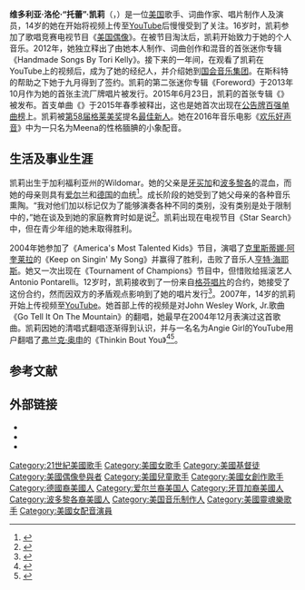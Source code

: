 {{multiple issues|
{{blpsources|time=2016-10-05T14:58:42+00:00}}
{{citecheck|time=2016-10-05T14:58:42+00:00}}
{{original research|time=2016-10-05T14:58:42+00:00}}
{{primarysources|time=2016-10-05T14:58:42+00:00}}
}}
{{Infobox musical artist
|类型=女歌手
| name = Tori Kelly<br>托蕾·凱莉
| image= Tori Kelly, 2016 Toronto Film Festival-1.jpg
| caption = 凯莉在2016年多伦多国际电影节上宣传《欢乐好声音》
| birth_name = Victoria Loren Kelly<br>維多利亚·洛伦·凯莉
| birth_date ={{birth date and age|1992|12|14}}<ref>{{cite web|title = About Tori Kelly (Facebook)| accessdate = January 28, 2015 | url=https://www.facebook.com/torikellymusic/info?tab=page_info}}</ref>
| birth_place = {{USA}}[[加利福尼亞州|加利福尼亞州]][[懷爾多馬|懷爾多馬]]
| 民族= Mixed: Jamaican · Puerto Rican · Irish · German
| occupation = {{hlist|歌手|詞曲作家|唱片制作人|演员}}
| years_active = 2004年-至今
| website = {{URL|http://torikellymusic.com/}}
| module = {{Infobox musical artist|embed=yes|类型=女歌手
| origin = {{USA}}加利福尼亚州峡谷湖
| instrument = {{hlist|聲樂|吉他|钢琴|鼓|键盘|貝斯}}
| genre = {{hlist|[[Pop_music|流行]]|[[原音樂|原音樂]]|[[節奏藍調|節奏藍調]]|[[福音音樂|福音]]}}
| label = {{hlist|[[國會音樂集團|國會]]|[[格芬唱片|格芬]]}}
| associated_acts = {{hlist|[[Lecrae|Lecrae]]|[[山姆·史密斯_(歌手)|山姆·史密斯]]|[[Professor_Green|Professor Green]]|[[Pentatonix|Pentatonix]]|[[AJ_Rafael|AJ Rafael]]|[[Sam_James|Sam James]]|[[艾德·希兰|艾德·希兰]]|[[安德烈·波切利|安德烈·波切利]]}}
}}
| signature=Tori Kelly Signature.svg
|國籍={{USA}}}}

'''维多利亚·洛伦·“托蕾”·凯莉'''（{{lang-en|Victoria Loren "Tori" Kelly}}，{{bd|1992年|12月14日||}}）是一位[[美国|美国]]歌手、词曲作家、唱片制作人及演员，14岁的她在开始将视频上传至[[YouTube|YouTube]]后慢慢受到了关注。16岁时，凯莉参加了歌唱竞赛电视节目《[[美国偶像|美国偶像]]》。在被节目淘汰后，凯莉开始致力于她的个人音乐。2012年，她独立释出了由她本人制作、词曲创作和混音的首张迷你专辑《<span>Handmade Songs By Tori Kelly</span>》。接下来的一年间，在观看了凯莉在YouTube上的视频后，{{Link-en|斯科特·布劳恩|Scooter Braun}}成为了她的经纪人，并介绍她到[[國會音樂集團|国会音乐集团]]。在斯科特的帮助之下她于九月得到了签约。凯莉的第二张迷你专辑《Foreword》于2013年10月作为她的首张主流厂牌唱片被发行。2015年6月23日，凯莉的首张专辑《{{Link-en|坚不可摧的笑容|Unbreakable Smile}}》被发布。首支单曲《{{Link-en|无人取代的爱|Nobody Love}}》于2015年春季被释出，这也是她首次出现在[[公告牌百强单曲榜|公告牌百强单曲榜]]上。凯莉被[[第58届格莱美奖|第58届格莱美奖]]提名[[格莱美奖最佳新人|最佳新人]]。她在2016年音乐电影《[[歡樂好聲音|欢乐好声音]]》中为一只名为Meena的性格腼腆的小象配音。

== 生活及事业生涯 ==
凯莉出生于加利福利亚州的Wildomar。她的父亲是[[牙买加|牙买加]]和[[波多黎各|波多黎各]]的混血，而她的母亲则具有[[爱尔兰共和国|爱尔兰]]和[[德国|德国]]的血统<ref>{{Cite web|url=https://www.youtube.com/watch?v=AHEt4YQW8mk|title=Tori Kelly Interview with Tre|accessdate=2016年10月6日|author=|date=|publisher=YouTube|archive-date=2016年11月14日|archive-url=https://web.archive.org/web/20161114081859/https://www.youtube.com/watch?v=AHEt4YQW8mk|dead-url=no}}</ref>。成长阶段的她受到了她父母亲的各种音乐熏陶。“我对他们加以标记仅为了能够演奏各种不同的类别，没有类别是处于限制中的，”她在谈及到她的家庭教育时如是说<ref>{{Cite web|url=https://www.youtube.com/watch?v=KCct0w43MfY|title=Tori Kelly on "Handmade Songs" EP & Viral Success|accessdate=2016年10月5日|author=|date=2013年2月22日|publisher=YouTube|archive-date=2016年11月14日|archive-url=https://web.archive.org/web/20161114081207/https://www.youtube.com/watch?v=KCct0w43MfY|dead-url=no}}</ref>。凯莉出现在电视节目《Star Search》中，但在青少年组的她未取得胜利。

2004年她参加了《America's Most Talented Kids》节目，演唱了[[克里斯蒂娜·阿奎莱拉|克里斯蒂娜·阿奎莱拉]]的《Keep on Singin' My Song》并赢得了胜利，击败了音乐人[[亨特·海耶斯|亨特·海耶斯]]。她又一次出现在《Tournament of Champions》节目中，但惜败给摇滚艺人Antonio Pontarelli。12岁时，凯莉接收到了一份来自[[格芬唱片公司|格芬唱片]]的合约，她接受了这份合约，然而因双方的矛盾观点影响到了她的唱片发行<ref>{{Cite journal|title=Mike Adam's Music Minute: Get to Know Tori|author=Adam, Mike|url=|journal=Popstar!|issue=4|doi=|others=|year=|volume=16|page=81|pmid=}}</ref>。2007年，14岁的凯莉开始上传视频至[[YouTube|YouTube]]。她首部上传的视频是对John Wesley Work, Jr.歌曲《Go Tell It On The Mountain》的翻唱，她最早在2004年12月表演过这首歌曲。凯莉因她的清唱式翻唱逐渐得到认识，并与一名名为Angie Girl的YouTube用户翻唱了[[弗兰克·奥申|弗兰克·奥申]]的《Thinkin Bout You》<ref>{{Cite news|url=http://www.rollingstone.com/music/pictures/take-cover-frank-oceans-thinkin-bout-you-20120821/tori-kelly-and-angie-girl-0572224|title=Take Cover: Frank Ocean's 'Thinkin Bout You'|last=|first=|date=2012年8月21日|work=Rolling Stone|accessdate=2016年10月6日|archive-date=2017年9月24日|archive-url=https://web.archive.org/web/20170924045659/http://www.rollingstone.com/music/pictures/take-cover-frank-oceans-thinkin-bout-you-20120821/tori-kelly-and-angie-girl-0572224|dead-url=no}}</ref><ref>{{Cite web|url=https://www.youtube.com/watch?v=6C0FuXhGKW0|title=104.3 MYfm New Music - Interview with Tori Kelly|accessdate=2016年10月6日|author=|date=2012年4月19日|publisher=YouTube|archive-date=2016年11月14日|archive-url=https://web.archive.org/web/20161114081521/https://www.youtube.com/watch?v=6C0FuXhGKW0|dead-url=no}}</ref>。

==参考文献==
{{Reflist|30em}}

==外部链接==
{{Commons category|Tori Kelly}}
* {{Official website}}
* {{IMDb name|1812991}}
* {{cite web|title=托蕾·凯莉的传记|url=http://www.billboard.com/artist/1496583/tori-kelly/biography|website=Billboard.com|access-date=2016-10-05|archive-date=2019-06-18|archive-url=https://web.archive.org/web/20190618043047/https://www.billboard.com/artist/1496583/tori-kelly/biography|dead-url=no}}

{{normdaten}}
{{DEFAULTSORT: Kelly, Tori}}
[[Category:21世紀美國歌手|Category:21世紀美國歌手]]
[[Category:美國女歌手|Category:美國女歌手]]
[[Category:美國基督徒|Category:美國基督徒]]
[[Category:美國偶像參與者|Category:美國偶像參與者]]
[[Category:美國兒童歌手|Category:美國兒童歌手]]
[[Category:美國女創作歌手|Category:美國女創作歌手]]
[[Category:德國裔美國人|Category:德國裔美國人]]
[[Category:爱尔兰裔美国人|Category:爱尔兰裔美国人]]
[[Category:牙買加裔美國人|Category:牙買加裔美國人]]
[[Category:波多黎各裔美國人|Category:波多黎各裔美國人]]
[[Category:美国音乐制作人|Category:美国音乐制作人]]
[[Category:美國靈魂樂歌手|Category:美國靈魂樂歌手]]
[[Category:美國女配音演員|Category:美國女配音演員]]